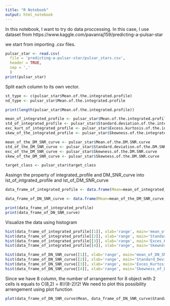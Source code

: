 ```yaml
---
title: "R Notebook"
output: html_notebook
---
```


In this notebook, I want to try do data proccessing. In this case, I use dataset from https://www.kaggle.com/pavanraj159/predicting-a-pulsar-star

we start from importing .csv files.
```r
pulsar_star <- read.csv(
  file = 'predicting-a-pulsar-star/pulsar_stars.csv',
  header = TRUE,
  sep = ','
  )
print(pulsar_star)
```
Split each column to its own vector.
```r
st_type <- c(pulsar_star$Mean.of.the.integrated.profile)
nd_type <- pulsar_star$Mean.of.the.integrated.profile

print(length(pulsar_star$Mean.of.the.integrated.profile))

mean_of_integrated_profile <- pulsar_star$Mean.of.the.integrated.profile
std_of_integrated_profile <- pulsar_star$Standard.deviation.of.the.integrated.profile
exc_kurt_of_integrated_profile <- pulsar_star$Excess.kurtosis.of.the.integrated.profile
skew_of_the_integrated_profile <- pulsar_star$Skewness.of.the.integrated.profile

mean_of_the_DM_SNR_curve <- pulsar_star$Mean.of.the.DM.SNR.curve
std_of_the_DM_SNR_curve <- pulsar_star$Standard.deviation.of.the.DM.SNR.curve
exc_of_the_DM_SNR_curve <- pulsar_star$Skewness.of.the.DM.SNR.curve
skew_of_the_DM_SNR_curve <- pulsar_star$Skewness.of.the.DM.SNR.curve

target_class <- pulsar_star$target_class
```
Assingn the property of integrated_profile and DM_SNR_curve into lst_of_intgrated_profile and lst_of_DM_SNR_curve
```r
data_frame_of_integrated_profile <- data.frame(Mean=mean_of_integrated_profile, Standard_Deviation=std_of_integrated_profile, Exces_Kurtosis=exc_kurt_of_integrated_profile, Skewness=skew_of_the_integrated_profile)

data_frame_of_DN_SNR_curve <- data.frame(Mean=mean_of_the_DM_SNR_curve, Standard_Deviation=std_of_the_DM_SNR_curve, Exces_Kurtosis=exc_of_the_DM_SNR_curve, Skewness=skew_of_the_DM_SNR_curve)

print(data_frame_of_integrated_profile)
print(data_frame_of_DN_SNR_curve)
```
Visualize the data using histogram
```r
hist(data_frame_of_integrated_profile[[1]], xlab='range', main='mean_of_integrated_profile', col='blue',100)
hist(data_frame_of_integrated_profile[[2]], xlab='range', main='Standard_Deviation_of_integrated_profile', col='blue')
hist(data_frame_of_integrated_profile[[3]], xlab='range', main='Exces_Kurtosis_of_integrated_profile', col='blue')
hist(data_frame_of_integrated_profile[[4]], xlab='range', main='Skewness_of_integrated_profile', col='blue')

hist(data_frame_of_DN_SNR_curve[[1]], xlab='range', main='mean_of_DN_SNR_curve', col='navy')
hist(data_frame_of_DN_SNR_curve[[2]], xlab='range', main='Standard_Deviation_of_DN_SNR_curve', col='navy')
hist(data_frame_of_DN_SNR_curve[[3]], xlab='range', main='Exces_Kurtosis_of_DN_SNR_curve', col='navy')
hist(data_frame_of_DN_SNR_curve[[4]], xlab='range', main='Skewness_of_DN_SNR_curve', col='navy')
```
Since we have 8 column, the number of arrangement for 8 object with 2 cells is equals to C(8,2) = 8!/(8-2)!2!
We need to plot this possibility arrengement using plot function
```r
plot(data_frame_of_DN_SNR_curve$Mean, data_frame_of_DN_SNR_curve$Standard_Deviation, col='blue')
```
